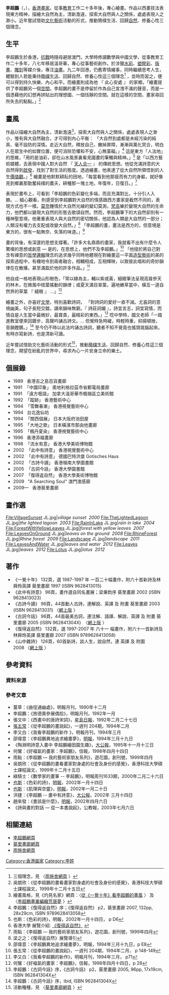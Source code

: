 
{{dead end|time=2015-03-04T05:25:53+00:00}}
{{orphan|time=2015-03-04T05:25:53+00:00}}
'''李超鵬'''（{{lang-en|'''Joseph Lee'''}}，{{bd|1940年|}}），[[香港|香港]][[畫家|畫家]]。從事[[教育|教育]]工作二十多年後，專心繪畫。作品以西畫技法表現東方精神，描繪大自然為主，清新澹遠，探索大自然與人之關係，處處表現人之渺小。近年嘗試借助[[文化|文化]][[藝術|藝術]]活動的形式，推動簡樸生活、回歸[[自然|自然]]、修養心性三個理念。

== 生平 ==
李超鵬生於香港，[[抗戰|抗戰]]時隨母避居澳門，大學時修讀數學與中國文學，從事教育工作二十多年，八七年移居溫哥華，專心從事藝術創作。於涉獵[[水彩|水彩]]、[[塑膠彩|塑膠彩]]、[[版畫|版畫]]、[[雕刻|雕刻]]等媒介後，專注[[油畫|油畫]]。九二年回港，仍舊寄情繪事，同時繼續思考人生，體驗到人若能秉持[[簡樸生活|簡樸生活]]、回歸自然、修養心性這三個理念<ref>三個理念，見 〈[http://www.yushihouse.org/pages/pursuit.html 雨施舍網頁] {{Wayback|url=http://www.yushihouse.org/pages/pursuit.html |date=20180921153156 }}〉</ref>  ，並時而習之，便可以得到持久快樂、內心和平。而繪畫則成為他 『 此心安處 』 的家鄉。「繪畫提供了李超鵬另一個[[空間|空間]]。李超鵬的畫不是停留於作為自己宣洩不滿的聲音，而是一個憑藉他的幻想再拼貼出的理想國、一個恬靜的空間。就在這樣的空間，畫家尋回所失去的點點。」<ref>吳朗欣：《從李超鵬的畫看畫家對身處的社會及身份的感覺》，香港科技大學碩士課程論文，1999年十二月十五日</ref>

== 畫風 ==
作品以描繪大自然為主，清新澹遠<ref>繪畫風格，見《灼見名家》網頁：〈[http://www.master-insight.com/content/article/1707 從《一覺十年》看李超鵬的畫風] {{webarchive|url=https://web.archive.org/web/20150402101625/http://www.master-insight.com/content/article/1707 |date=2015-04-02 }}〉 及 〈[http://www.master-insight.com/content/article/1698 李超鵬畫裏編織荒唐夢] {{webarchive|url=https://web.archive.org/web/20150402125339/http://www.master-insight.com/content/article/1698 |date=2015-04-02 }}〉</ref>，探索大自然與人之關係，處處表現人之渺小，惟有與大自然融合，才可得到內心平衡： 「大自然到處都是未經污染的純真、毫不設防的深情。走近大自然，釋放自己，撇掉屏障，漸漸與萬化冥合，明白人在眾生中的如實位置，便可消除恐懼和不安，心無罣礙。」<ref>李超鵬：《復得返自然》序；《復得返自然》 p2，葵里畫廊 2007, 132pp, 28x29cm, ISBN 9789628413058</ref> 這是東方「人法地」的思維，「用的是油彩，卻在山水風景裏看見國畫的筆觸與精神。」<ref>也斯：《色彩的詩》，明報，2002年一月十四日， p D6</ref> 是「以西方藝術媒體，去表現中國人對大自然 『 [[天人合一|天人合一]] 』 的傳統思想。他從充滿詩意的大自然得到[[啟發|啟發]]，找到了對生活的態度。透過繪畫，他表達了從大自然所領悟到的人生[[價值觀|價值觀]]。」<ref>香港大學 展覽介紹: [http://www.hkumag.hku.hk/mc/exhibitionjoseph.html 《復得返自然》] {{Wayback|url=http://www.hkumag.hku.hk/mc/exhibitionjoseph.html |date=20160921060126 }}</ref> 繪畫是他默默耕耘的田地，「每當看到他那瘦而有力的身軀，就好像見到鄉裏那勤奮純樸的農夫，耕種那一塊土地，年復年，日復日。」<ref> 雨點：《李超鵬 — 我的藝術家朋友系列》，遊花園，創刊號，1999年四月 </ref>

表現於畫布上，可看到「李超鵬的色彩變化多端，而且充滿對比，十分引人入勝。… 細心觀看，則感受到李超鵬對大自然的情感跟西方畫家是截然不同的，表現方式也不一樣。[[莫奈|莫奈]]鍾情於大自然光線的變幻莫測，[[梵高|梵高]]樂於變現大自然的生命力，他們都以變現大自然的形態去歌頌自然。然而，李超鵬筆下的大自然卻別有一種神聖意境，他著重表現人與大自然的密切關係，他認為人類是大自然的一部分；人類沒有權力去支配或改變大自然。」<ref>梁之之：《復得返自然》展覽導引</ref> 「李超鵬的畫，畫法是西方的，但意境是東方的，很有一點無奈、失落的味道。」<ref>邵偉意：《李超鵬異地追求繪畫夢》，明報，1994年三月十九日，p E8</ref> 

畫的背後，有深邃的思想支撐著。「許多大名鼎鼎的畫家，我就看不出有什麼令人驚嘆的思想或創意 — 是的，在思想上，他們不及李超鵬。」<ref>張五常：《從李超鵬的畫說起》，一週刊 204期，1994年二月， p 148-149</ref>  「他擅於將自己對含有禪意的[[哲學|哲學]][[邏輯|邏輯]]理念的追求幾乎同時地體現在對繪畫這一平面[[造型藝術|造型藝術]]的美的探索過程中，有機地令到兩者融合，相輔相成，互相輝映，以致彼此唱和的奇妙韻律在在散播，甚至滿盈於他的許多作品。」<ref>李又白：《我看李超鵬的新作》，明報月刊，1994年三月， p71</ref>

他自成一格地表現山形樹色，「常以綠為主，輔以紫或黃，細緻筆法呈現高聳參天的林木，在微風中枝葉搖動的韻律；或夏天滿目翠葉，遍地嫩草當中，橫亙一道自然界的草葉 『 縫眼 』 …」<ref> 何鸞：《好福氣的畫家：李超鵬》，信報，1998年四月十四日，p 28 </ref>

繪畫之外，亦喜好[[文學|文學]]，特別喜歡詩詞， 「對詩詞的愛好一直不減。尤喜詞的意境幽美，句子長短交錯，讀來韻味無窮。『 詩莊詞媚 』，詩宜言志，詞宜寫情，而情自是人生當中最微妙，最寶貴，最精彩的東西。」<ref>李超鵬：《古詞今話》序，《古詞今話》 p2，葵里畫廊 2005, 96pp, 17x19cm, ISBN 962841304X</ref> 唸中學時，國文老師「一踏進教室便來回踱步，高聲吟誦古詩文。… 但覺時急時緩，時輕時重，抑揚頓挫，音韻鏗鏘。」<ref>李超鵬：《古詞今話》序，ibid, ISBN 962841304X</ref> 至今仍不時以此法吟誦古詩詞，聽者不知不覺竟也搖頭晃腦起來。有時亦寫新詩，也是清新可讀。

近年嘗試借助文化藝術活動的形式<ref>活動種種，見  〈[http://www.galerieklee.org/pages/pastactivitiesC.html 葵里畫廊網頁] {{Wayback|url=http://www.galerieklee.org/pages/pastactivitiesC.html |date=20180903150508 }}〉</ref>，推動[[簡樸生活|簡樸生活]]、回歸自然、修養心性這三個理念，期望在紛亂的世界中，尋求內心一片安身立命的樂土。

==個展錄==
*1989   香港吉之島百貨畫廊
*1991  「中國印象」 奧地利格拉茲市省郵電局畫廊
*1991  「遠方囈語」 加拿大溫哥華市楓嶺區立美術館
*1992  「蹤跡」 香港藝術中心
*1994  「雪舞春漸」 香港視覺藝術中心
*1994   台北逸仙坊
*1994  「關西個展」 日本大阪府池田屋
*1995  「大地之歌」 日本橫濱市那由他畫廊
*1995  「楓丹夏染」 香港視覺藝術中心
*1996   香港添福畫廊
*1998  「流水有意」 香港大學美術博物館
*2002  「此中有詩意」 香港視覺藝術中心
*2002  「此中有詩意」 德國巴特洪堡 Gotisches Haus
*2002  「古詩今讀」 香港嶺南大學圖書館
*2005  「古詞今話」 香港大學圖書館
*2007  「復得返自然」 香港大學美術博物館
*2009   "A Searching Soul" 澳門澳感廊
*2009—   香港葵里畫廊

==畫作選==
<gallery widths="200px" heights="160px" perrow="5">

File:VillageSunset JL.jpg|<span style="font-position:center;">''village sunset  2000''</span>
File:TheLightedLagoon JL.jpg|<span style="font-position:center;">''the lighted lagoon  2003''</span>
File:RainInLake JL.jpg|<span style="font-position:center;">''rain in lake  2004''</span>
File:ForestWithYellowLeaves JL.jpg|<span style="font-position:center;">''forest with yellow leaves  2007''</span>
File:LeavesOnGround JL.jpg|<span style="font-position:center;">''leaves on the ground  2008''</span>
File:RhineForest JL.jpg|<span style="font-position:center;">''Rhine forest  2009''</span>
File:Landscape JL.jpg|<span style="font-position:center;">''landscape  2011''</span>
File:LeavesAndWater JL.jpg|<span style="font-position:center;">''leaves and water  2012''</span>
File:Leaves JL.jpg|<span style="font-position:center;">''leaves  2012''</span>
File:Lotus JL.jpg|<span style="font-position:center;">''lotus  2012''</span>

</gallery>

==著作==
*《一覺十年》 132頁，選 1987-1997 年 一百二十幅畫作，附六十首新詩及林舜玲英譯  葵里畫廊 1997 (ISBN 9628413015)
*《此中有詩意》 96頁，畫作選自同名畫展；梁秉鈞序  葵里畫廊 2002 (ISBN 9628413023)
*《古詩今讀》 96頁，44首動人古詩，連解說、英譯 及 附畫  葵里畫廊 2003 (ISBN 9628413031) 〈[http://www.yushihouse.org/books/gsjd.pdf 網上版] {{Wayback|url=http://www.yushihouse.org/books/gsjd.pdf |date=20160304212716 }}〉
*《古詞今話》 96頁，44首最美古詞，連注解、語譯、解說、英譯 及 附畫  葵里畫廊 2005 (ISBN 962841304X)  〈[http://www.yushihouse.org/books/gcjh.pdf 網上版] {{Wayback|url=http://www.yushihouse.org/books/gcjh.pdf |date=20160304134047 }}〉 
*《復得返自然》 132頁，選 1997-2007 年 六十一 幅畫作，附六十一首新詩及林舜玲英譯  葵里畫廊 2007 (ISBN 9789628413058)
*《山中雜詩》 126頁，60首新詩，談人生，說自然，連 英譯 及 附圖 2008 〈[http://www.yushihouse.org/books/szzs.pdf 網上版] {{Wayback|url=http://www.yushihouse.org/books/szzs.pdf |date=20160304191911 }}〉

== 參考資料 ==
=== 資料來源 ===
{{Reflist}}

=== 參考文章 ===
* 蔓草：《曲徑通幽處》，明報月刊，1990年十二月
* 李超鵬：《旅德奧參展偶拾》，明報月刊，1992年一月
* 張文中：《西畫中的唐詩宋詞》，[[星島日報|星島日報]]，1992年二月二十七日
* [[張五常|張五常]]：《從李超鵬的畫說起》，一週刊 204期，1994年二月
* 李又白：《我看李超鵬的新作 》，明報月刊，1994年三月  
* 邵偉意：《李超鵬異地追求繪畫夢》，[[明報|明報]]，1994年三月十九日
* 《陶淵明詩意入畫中 李超鵬繪田園生趣》，[[大公報|大公報]]，1995年十一月十三日
* 何鸞：《好福氣的畫家：李超鵬》，信報，1998年四月十四日
* 雨點：《李超鵬 — 我的藝術家朋友系列》，遊花園，創刊號，1999年四月
* 吳朗欣：《從李超鵬的畫看畫家對身處的社會及身份的感覺》，香港科技大學碩士課程論文，1999年十二月十五日
* 綠騎士：《數學家的畫筆 -- 李超鵬》，明報周刊1633期，2000年二月二十六日
* [[也斯|也斯]]：《色彩的詩》，[[明報|明報]]，2002年一月十四日
* [[也斯|也斯]]：《肌理與空靈》，[[明報|明報]]，2002年一月二十日
* 洪捷：《李超鵬 -- 畫中有詩意》，[[大公報|大公報]]，2002年 三月十四日
* 趙來發：《書該是什麼》，[[明報|明報]]，2002年四月六日
* 《詩與畫的對話 — 從一本書說起》，公教報，2003年七月六日

== 相關連結 ==
* [http://www.josephlee.org 李超鵬網頁] {{Wayback|url=http://www.josephlee.org/ |date=20200207192151 }}
*[http://www.galerieklee.org 葵里畫廊網頁] {{Wayback|url=http://www.galerieklee.org/ |date=20200707143858 }}
*[http://www.yushihouse.org 雨施舍網頁] {{Wayback|url=http://www.yushihouse.org/ |date=20180810003411 }}

[[Category:香港画家|Category:香港画家]]
[[Category:李姓|Category:李姓]]